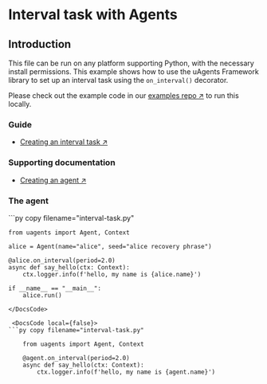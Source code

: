 
# Interval task with Agents

## Introduction

This file can be run on any platform supporting Python, with the necessary install permissions.
This example shows how to use the uAgents Framework library to set up an interval task using the `on_interval()` decorator.

Please check out the example code in our [examples repo ↗️](https://github.com/fetchai/uAgent-Examples/tree/main/1-uagents/examples/easy/agents-interval-task/interval-task.py) to run this locally.

### Guide

- [Creating an interval task ↗️](/guides/agents/interval-task)

### Supporting documentation

- [Creating an agent ↗️](/guides/agents/create-a-uagent)

### The agent

<GithubCodeSegment digest="c5cc1c18a7e840134325a65533561c0e">
    <CodeSegment
        path="https://github.com/fetchai/uAgent-Examples/blob/main/1-uagents/examples/easy/agents-interval-task/interval-task.py"
        lineStart={1}
        lineEnd={10}
        hosted={true}
    />
</GithubCodeSegment>

<CodeGroup dynamic hasCopy isLocalHostedFile digest='c5cc1c18a7e840134325a65533561c0e'>

<DocsCode local={true}>
	```py copy filename="interval-task.py"

	from uagents import Agent, Context
	 
	alice = Agent(name="alice", seed="alice recovery phrase")
	 
	@alice.on_interval(period=2.0)
	async def say_hello(ctx: Context):
	    ctx.logger.info(f'hello, my name is {alice.name}')
	 
	if __name__ == "__main__":
	    alice.run()

```
</DocsCode>

 <DocsCode local={false}>
```py copy filename="interval-task.py"

    from uagents import Agent, Context

    @agent.on_interval(period=2.0)
    async def say_hello(ctx: Context):
        ctx.logger.info(f'hello, my name is {agent.name}')
```
</DocsCode>
</CodeGroup>